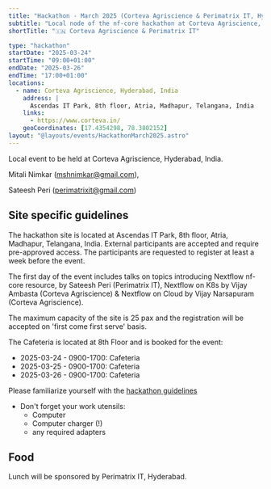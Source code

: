 ```yaml
---
title: "Hackathon - March 2025 (Corteva Agriscience & Perimatrix IT, Hyderabad)"
subtitle: "Local node of the nf-core hackathon at Corteva Agriscience, Hyderabad, India"
shortTitle: "🇮🇳 Corteva Agriscience & Perimatrix IT"

type: "hackathon"
startDate: "2025-03-24"
startTime: "09:00+01:00"
endDate: "2025-03-26"
endTime: "17:00+01:00"
locations:
  - name: Corteva Agriscience, Hyderabad, India
    address: |
      Ascendas IT Park, 8th floor, Atria, Madhapur, Telangana, India
    links:
      - https://www.corteva.in/
    geoCoordinates: [17.4354298, 78.3802152]
layout: "@layouts/events/HackathonMarch2025.astro"
---
```


Local event to be held at Corteva Agriscience, Hyderabad, India.

Mitali Nimkar ([mshnimkar@gmail.com](mailto:mshnimkar@gmail.com)),

Sateesh Peri ([perimatrixit@gmail.com](mailto:perimatrixit@gmail.com))

## Site specific guidelines

The hackathon site is located at Ascendas IT Park, 8th floor, Atria, Madhapur, Telangana, India.
External participants are accepted and require pre-approved access.
The participants are requested to register at least a week before the event.

The first day of the event includes talks on topics introducing Nextflow nf-core resource, by Sateesh Peri (Perimatrix IT), 
Nextflow on K8s by Vijay Ambasta (Corteva Agriscience) & Nextflow on Cloud by Vijay Narsapuram (Corteva Agriscience).

The maximum capacity of the site is 25 pax and the registration will be accepted on 'first come first serve' basis.

The Cafeteria is located at 8th Floor and is booked for the event:

- 2025-03-24 - 0900-1700: Cafeteria
- 2025-03-25 - 0900-1700: Cafeteria
- 2025-03-26 - 0900-1700: Cafeteria

Please familiarize yourself with the [hackathon guidelines](https://nf-co.re/events/2025/hackathon-march-2025#in-person-local-sites)

- Don't forget your work utensils:
  - Computer
  - Computer charger (!)
  - any required adapters

## Food

Lunch will be sponsored by Perimatrix IT, Hyderabad.
